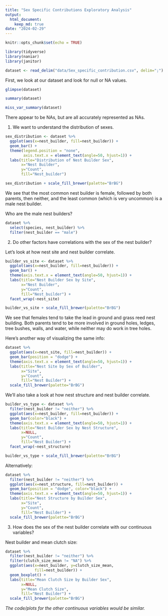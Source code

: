 ```yaml
---
title: "Sex Specific Contributions Exploratory Analysis"
output: 
  html_document: 
    keep_md: true
date: "2024-02-29"
---
```


```r
knitr::opts_chunk$set(echo = TRUE)
```

```r
library(tidyverse)
library(naniar)
library(janitor)
```

```r
dataset <- read_delim("data/Sex_specific_contribution.csv", delim=";") %>% clean_names()
```
First, we look at our dataset and look for null or NA values. 
```r
glimpse(dataset)
```
```r
summary(dataset)
```
```r
miss_var_summary(dataset)
```

There appear to be NAs, but are all accurately represented as NAs. 

1. We want to understand the distribution of sexes. 

```r
sex_distribution <- dataset %>% 
  ggplot(aes(x=nest_builder, fill=nest_builder)) + 
  geom_bar() + 
  theme(legend.position = "none",
        axis.text.x = element_text(angle=50, hjust=1)) +
  labs(title="Distribution of Nest Builder Sex",
       x="Nest Builder", 
       y="Count",
       fill="Nest_builder")

sex_distribution + scale_fill_brewer(palette="BrBG")
```
We see that the most common nest builder is female, followed by both parents, then neither, and the least common (which is very uncommon) is a male nest builder.

Who are the male nest builders?
```r
dataset %>% 
  select(species, nest_builder) %>% 
  filter(nest_builder == "male")
```

2. Do other factors have correlations with the sex of the nest builder?

Let's look at how nest site and nest builder correlate.

```r
builder_vs_site <- dataset %>% 
  ggplot(aes(x=nest_builder, fill=nest_builder)) + 
  geom_bar() +
  theme(axis.text.x = element_text(angle=50, hjust=1)) +
  labs(title="Nest Builder Sex by Site",
       x="Nest Builder", 
       y="Count",
       fill="Nest_builder") + 
  facet_wrap(~nest_site)

builder_vs_site + scale_fill_brewer(palette="BrBG")
```
We see that females tend to take the lead in ground and grass reed nest building. Both parents tend to be more involved in ground holes, ledges, tree bushes, walls, and water, while neither may do work in tree holes. 

Here's another way of visualizing the same info:
```r
dataset %>% 
  ggplot(aes(x=nest_site, fill=nest_builder)) +
  geom_bar(position = "dodge") +
  theme(axis.text.x = element_text(angle=50, hjust=1)) +
  labs(title="Nest Site by Sex of Builder",
       x="Site", 
       y="Count",
       fill="Nest Builder") +
  scale_fill_brewer(palette="BrBG")
```

We'll also take a look at how nest structure and nest builder correlate.
```r
builder_vs_type <- dataset %>% 
  filter(nest_builder != "neither") %>% 
  ggplot(aes(x=nest_builder, fill=nest_builder)) + 
  geom_bar(color="black") +
  theme(axis.text.x = element_text(angle=50, hjust=1)) +
  labs(title="Nest Builder Sex by Nest Structure",
       x=NULL, 
       y="Count",
       fill="Nest Builder") + 
  facet_wrap(~nest_structure)

builder_vs_type + scale_fill_brewer(palette="BrBG")
```

Alternatively:
```r
dataset %>% 
  filter(nest_builder != "neither") %>% 
  ggplot(aes(x=nest_structure, fill=nest_builder)) +
  geom_bar(position = "dodge", color="black") +
  theme(axis.text.x = element_text(angle=50, hjust=1)) +
  labs(title="Nest Structure by Builder Sex",
       x="Site", 
       y="Count",
       fill="Nest Builder") +
  scale_fill_brewer(palette="BrBG")
```

3. How does the sex of the nest builder correlate with our continuous variables?

Nest builder and mean clutch size:
```r
dataset %>% 
  filter(nest_builder != "neither") %>%
  filter(clutch_size_mean != "NA") %>% 
  ggplot(aes(x=nest_builder, y=clutch_size_mean, 
             fill=nest_builder)) +
  geom_boxplot() +
  labs(title="Mean Clutch Size by Builder Sex",
       x=NULL, 
       y="Mean Clutch Size",
       fill="Nest Builder") +
  scale_fill_brewer(palette="BrBG")
```

_The code/plots for the other continuous variables would be similar._